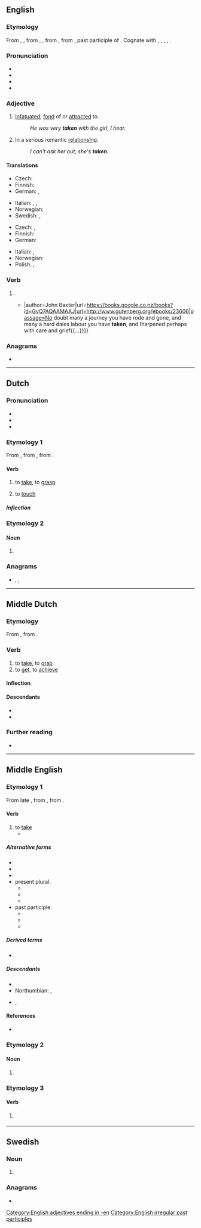 {{also|tåken}}
==English==
{{wikipedia|dab=taken (disambiguation)|taken}}

===Etymology===
From {{inh|en|enm|taken}}, {{m|enm|takenn}}, from {{inh|en|ang|tacen}}, {{m|ang|*ġetacen}}, from {{der|en|non|tekinn}}, from {{der|en|gem-pro|*tēkanaz}}, past participle of {{der|en|gem-pro|*tēkaną|t=to take; grasp; touch}}. Cognate with {{cog|sco|takin}}, {{m|sco|tane}}, {{cog|da|tagen}}, {{cog|sv|tagen}}, {{cog|is|tekin}}.

===Pronunciation===
* {{IPA|en|/ˈteɪkən/}}
* {{audio|en|en-us-taken.ogg|Audio (US)}}
* {{rhymes|en|eɪkən}}
* {{hyphenation|en|tak|en}}

===Adjective===
{{en-adj|-}}

# [[infatuated|Infatuated]]; [[fond]] of or [[attracted]] to.
#: ''He was very '''taken''' with the girl, I hear.''
# {{lb|en|informal}} In a serious romantic [[relationship]].
#: ''I can't ask her out, she's '''taken'''.''

====Translations====
{{trans-top|infatuated, fond of or attracted to}}
* Czech: {{t|cs|zaujatý}}
* Finnish: {{t+|fi|pihka|alt=pihkassa}}
* German: {{t+|de|ergriffen }}, {{t+|de|eingenommen}}
{{trans-mid}}
* Italian: {{t+|it|infatuato|m}}, {{t+|it|attratto|m}}, {{t+|it|coinvolto|m}}
* Norwegian: {{t|no|betatt}}
* Swedish: {{t+|sv|förtjust}} {{qualifier|followed by "i"}}, {{t+|sv|intagen}} {{qualifier|followed by "av" or "i"}}
{{trans-bottom}}

{{trans-top|informal: in a relationship}}
* Czech: {{t|cs|zadaný|m}}, {{t|cs|zadaná|f}}
* Finnish: {{t+|fi|varattu}}
* German: {{t+|de|vergeben}}
{{trans-mid}}
* Italian: {{t+|it|impegnato}}, {{t+|it|coinvolto}}
* Norwegian: {{t|no|opptatt}}
* Polish: {{t+|pl|zajęty|m}}, {{t|pl|zajęta|f}}
{{trans-bottom}}

===Verb===
{{head|en|verb form}}

# {{past participle of|en|take|nocat=1}}
#* {{quote-book|en|year=1662|page=26|title=A Saint Or a Brute{{...}}|author=John Baxter|url=https://books.google.co.nz/books?id=GvQ7AQAAMAAJ|url=http://www.gutenberg.org/ebooks/23606|passage=No doubt many a journey you have rode and gone, and many a hard daies labour you have '''taken''', and ſharpened perhaps with care and grief{{...}}}}

===Anagrams===
* {{anagrams|en|a=aeknt|Kenta|tekan}}

[[Category:English adjectives ending in -en]]
[[Category:English irregular past participles]]

----

==Dutch==

===Pronunciation===
* {{audio|nl|Nl-taken.ogg|Audio}}
* {{rhymes|nl|aːkən}}
* {{IPA|nl|/ˈtaːkə(n)/}}

===Etymology 1===
From {{inh|nl|dum|tāken}}, from {{inh|nl|odt|*takan}}, from {{inh|nl|gem-pro|*takaną||to touch}}.

====Verb====
{{nl-verb}}

# {{lb|nl|archaic|dialectal}} to [[take]], to [[grasp]]
# {{lb|nl|archaic|dialectal}} to [[touch]]

=====Inflection=====
{{nl-conj-wk|taak|take}}

===Etymology 2===
{{nonlemma}}

====Noun====
{{head|nl|noun plural form}}

# {{nl-noun form of|pl|taak}}

===Anagrams===
* {{l|nl|akten}}, {{l|nl|kante}}, {{l|nl|tanke}}

----

==Middle Dutch==

===Etymology===
From {{inh|dum|odt|*takan}}, from {{inh|dum|gem-pro|*takaną||to touch}}.

===Verb===
{{dum-verb|head=tāken}}

# to [[take]], to [[grab]]
# to [[get]], to [[achieve]]

====Inflection====
{{rfinfl|dum|verb}}{{cln|dum|weak verbs}}

====Descendants====
* {{desc|nl|taken}}
* {{desc|li|take}}

===Further reading===
* {{R:MNW|57002}}

----

==Middle English==

===Etymology 1===
From late {{inh|enm|ang|tacan}}, from {{der|enm|non|taka}}, from {{der|enm|gem-pro|*tēkaną||to touch, grasp}}.

====Verb====
{{enm-verb|taketh|takinge|toke|taken}}

# to [[take]]
#* {{quote-book|enm|year=c. 1400|title={{w|The Canterbury Tales}}|author={{w|Geoffrey Chaucer}}|section=General Prologue|lines=33-34
|text=	And made forward erly for to ryse / To '''take''' our wey, ther as I yow devyse.
|t=	And made agreement that we'd early rise / To '''take''' the road, as I will to you apprise.
}}

=====Alternative forms=====
* {{alter|enm|tak|take|takon|takke|tac|tacke|thake|to}}
* {{alter|enm|ta|tan|tane||Northern}}
* {{alter|enm|tacen|tæcen||early}}
* present plural:
** {{alter|enm|takene|takun|takuth|teken}}
** {{alter|enm|tas|tase||Northern}}
** {{alter|enm|ta|tan||northwest Midlands}}
* past participle:
** {{alter|enm|take|tak|takene|takenne|takine|takein|takon|takun|thaken|toke|token|tok|tane|tan|taked}}
** {{alter|enm|tain|taine|tone|ton|toine|tene||Northern}}
** {{alter|enm|tain|taine||northeast Midlands}}

=====Derived terms=====
* {{l|enm|tak}}

=====Descendants=====
* {{desc|en|take}}
* Northumbian: {{l|en|tak}}, {{l|en|tyek}}
* {{desc|sco|tak}}, {{l|sco|ta}}

====References====
* {{R:MED Online|tāken|v|MED44420}}

===Etymology 2===

====Noun====
{{enm-noun|takenes}}

# {{lb|enm|North ME|early}} {{alt form|enm|token}}

===Etymology 3===

====Verb====
{{enm-verb|stem=tak}}

# {{lb|enm|North ME}} {{alt form|enm|toknen}}
----

==Swedish==

===Noun===
{{head|sv|noun form}}

# {{sv-noun-form-def-pl|tak}}

===Anagrams===
* {{anagrams|sv|a=aeknt|akten|naket|nekat|tanke}}